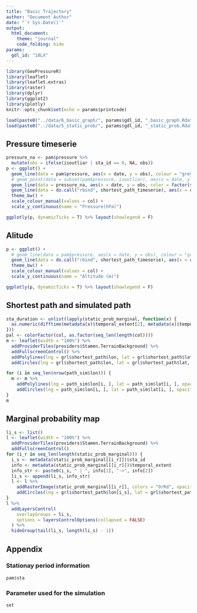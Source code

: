 ```yaml
---
title: "Basic Trajectory"
author: "Document Author"
date: "`r Sys.Date()`"
output: 
  html_document:
    theme: "journal"
    code_folding: hide
params:
  gdl_id: "18LX"
---
```


```r
library(GeoPressureR)
library(leaflet)
library(leaflet.extras)
library(raster)
library(dplyr)
library(ggplot2)
library(plotly)
knitr::opts_chunk$set(echo = params$printcode)
```

```r
load(paste0("../data/6_basic_graph/", params$gdl_id, "_basic_graph.Rdata"))
load(paste0("../data/5_static_prob/", params$gdl_id, "_static_prob.Rdata"))
```


## Pressure timeserie
```r
pressure_na <- pam$pressure %>%
  mutate(obs = ifelse(isoutliar | sta_id == 0, NA, obs))
p <- ggplot() +
  geom_line(data = pam$pressure, aes(x = date, y = obs), colour = "grey") +
  # geom_point(data = subset(pam$pressure, isoutliar), aes(x = date, y = obs), colour = "black") +
  geom_line(data = pressure_na, aes(x = date, y = obs, color = factor(sta_id)), size = 0.5) +
  geom_line(data = do.call("rbind", shortest_path_timeserie), aes(x = date, y = pressure0, col = factor(sta_id)), linetype = 2) +
  theme_bw() +
  scale_colour_manual(values = col) +
  scale_y_continuous(name = "Pressure(hPa)")

ggplotly(p, dynamicTicks = T) %>% layout(showlegend = F)
```


## Alitude

```r
p <- ggplot() +
  # geom_line(data = pam$pressure, aes(x = date, y = obs), colour = "grey") +
  geom_line(data = do.call("rbind", shortest_path_timeserie), aes(x = date, y = altitude, col = factor(sta_id))) +
  theme_bw() +
  scale_colour_manual(values = col) +
  scale_y_continuous(name = "Altitude (m)")

ggplotly(p, dynamicTicks = T) %>% layout(showlegend = F)
```


## Shortest path and simulated path

```r
sta_duration <- unlist(lapply(static_prob_marginal, function(x) {
  as.numeric(difftime(metadata(x)$temporal_extent[2], metadata(x)$temporal_extent[1], units = "days"))
}))
pal <- colorFactor(col, as.factor(seq_len(length(col))))
m <- leaflet(width = "100%") %>%
  addProviderTiles(providers$Stamen.TerrainBackground) %>%
  addFullscreenControl() %>%
  addPolylines(lng = grl$shortest_path$lon, lat = grl$shortest_path$lat, opacity = 1, color = "#808080", weight = 3) %>%
  addCircles(lng = grl$shortest_path$lon, lat = grl$shortest_path$lat, opacity = 1, color = pal(factor(grl$shortest_path$sta_id, levels = pam$sta$sta_id)), weight = sta_duration^(0.3) * 10)

for (i in seq_len(nrow(path_sim$lon))) {
  m <- m %>%
    addPolylines(lng = path_sim$lon[i, ], lat = path_sim$lat[i, ], opacity = 0.5, weight = 1, color = "#808080") %>%
    addCircles(lng = path_sim$lon[i, ], lat = path_sim$lat[i, ], opacity = .7, weight = 1, color = pal(factor(grl$shortest_path$sta_id, levels = pam$sta$sta_id)))
}
m
```

## Marginal probability map

```r
li_s <- list()
l <- leaflet(width = "100%") %>%
  addProviderTiles(providers$Stamen.TerrainBackground) %>%
  addFullscreenControl()
for (i_r in seq_len(length(static_prob_marginal))) {
  i_s <- metadata(static_prob_marginal[[i_r]])$sta_id
  info <- metadata(static_prob_marginal[[i_r]])$temporal_extent
  info_str <- paste0(i_s, " | ", info[1], "->", info[2])
  li_s <- append(li_s, info_str)
  l <- l %>%
    addRasterImage(static_prob_marginal[[i_r]], colors = "OrRd", opacity = 0.8, group = info_str) %>%
    addCircles(lng = grl$shortest_path$lon[i_s], lat = grl$shortest_path$lat[i_s], opacity = 1, color = "#000", weight = 10, group = info_str)
}
l %>%
  addLayersControl(
    overlayGroups = li_s,
    options = layersControlOptions(collapsed = FALSE)
  ) %>%
  hideGroup(tail(li_s, length(li_s) - 1))
```


## Appendix 

### Stationay period information
```r
pam$sta
```

### Parameter used for the simulation
```r
set
```
